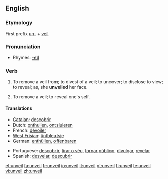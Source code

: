 ==English==

===Etymology===
First prefix [[un-]] + [[veil]]

===Pronunciation===
*Rhymes: [[Rhymes:English:-eɪl|-eɪl]]

===Verb===
{{en-verb}}

# {{transitive}} To remove a veil from; to divest of a veil; to uncover; to disclose to view; to reveal; as, she '''unveiled''' her face.
# {{intransitive}} To remove a veil; to reveal one's self.

====Translations====
{{top}}
*[[Catalan]]: [[descobrir]]
*Dutch: [[onthullen]], [[ontsluieren]]
*French: [[dévoiler]]
*[[West Frisian]]: [[ûntbleatsje]]
*German: [[enthüllen]], [[offenbaren]]
{{mid}}
*Portuguese: [[descobrir]], [[tirar o véu]], [[tornar público]], [[divulgar]], [[revelar]]
*Spanish: [[desvelar]], [[descubrir]]
{{bottom}}

[[et:unveil]]
[[fa:unveil]]
[[fr:unveil]]
[[io:unveil]]
[[it:unveil]]
[[pt:unveil]]
[[fi:unveil]]
[[te:unveil]]
[[vi:unveil]]
[[zh:unveil]]